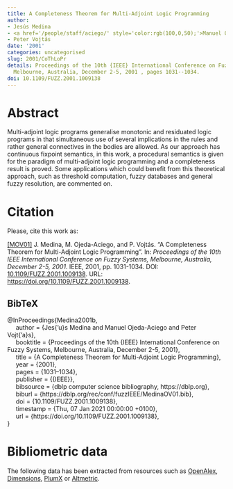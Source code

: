 ```yaml
---
title: A Completeness Theorem for Multi-Adjoint Logic Programming
author:
- Jesús Medina
- <a href='/people/staff/aciego/' style='color:rgb(100,0,50);'>Manuel Ojeda-Aciego</a>
- Peter Vojtás
date: '2001'
categories: uncategorised
slug: 2001/CoThLoPr
details: Proceedings of the 10th {IEEE} International Conference on Fuzzy Systems,
  Melbourne, Australia, December 2-5, 2001 , pages 1031--1034.
doi: 10.1109/FUZZ.2001.1009138
---
```




# Abstract


Multi-adjoint logic programs generalise monotonic and residuated logic programs in that simultaneous use of several implications in the rules and rather general connectives in the bodies are allowed. As our approach has continuous fixpoint semantics, in this work, a procedural semantics is given for the paradigm of multi-adjoint logic programming and a completeness result is proved. Some applications which could benefit from this theoretical approach, such as threshold computation, fuzzy databases and general fuzzy resolution, are commented on.








# Citation
Please, cite this work as:


<a name=bib-Medina2001b></a>[[MOV01]](#cite-Medina2001b) J. Medina, M. Ojeda-Aciego, and P. Vojtás. “A Completeness Theorem for Multi-Adjoint Logic Programming”. In: _Proceedings of the 10th IEEE International Conference on Fuzzy Systems, Melbourne, Australia, December 2-5, 2001_. IEEE, 2001, pp. 1031-1034. DOI: [10.1109/FUZZ.2001.1009138](https://doi.org/10.1109%2FFUZZ.2001.1009138). URL: [https://doi.org/10.1109/FUZZ.2001.1009138](https://doi.org/10.1109/FUZZ.2001.1009138).

::: {.callout-note appearance="minimal" collapse=true}

## BibTeX

@InProceedings{Medina2001b,<br>&nbsp;&nbsp;&nbsp;&nbsp;  author = {Jes{\a'u}s Medina and Manuel Ojeda-Aciego and Peter Vojt{\a'a}s},<br>&nbsp;&nbsp;&nbsp;&nbsp;  booktitle = {Proceedings of the 10th {IEEE} International Conference on Fuzzy Systems, Melbourne, Australia, December 2-5, 2001},<br>&nbsp;&nbsp;&nbsp;&nbsp;  title = {A Completeness Theorem for Multi-Adjoint Logic Programming},<br>&nbsp;&nbsp;&nbsp;&nbsp;  year = {2001},<br>&nbsp;&nbsp;&nbsp;&nbsp;  pages = {1031--1034},<br>&nbsp;&nbsp;&nbsp;&nbsp;  publisher = {{IEEE}},<br>&nbsp;&nbsp;&nbsp;&nbsp;  bibsource = {dblp computer science bibliography, https://dblp.org},<br>&nbsp;&nbsp;&nbsp;&nbsp;  biburl = {https://dblp.org/rec/conf/fuzzIEEE/MedinaOV01.bib},<br>&nbsp;&nbsp;&nbsp;&nbsp;  doi = {10.1109/FUZZ.2001.1009138},<br>&nbsp;&nbsp;&nbsp;&nbsp;  timestamp = {Thu, 07 Jan 2021 00:00:00 +0100},<br>&nbsp;&nbsp;&nbsp;&nbsp;  url = {https://doi.org/10.1109/FUZZ.2001.1009138},<br>}

:::



# Bibliometric data


The following data has been extracted from resources such as [OpenAlex](https://openalex.org/), [Dimensions](https://app.dimensions.ai/), [PlumX](https://www.elsevier.com/insights/metrics/plumx) or [Altmetric](https://www.altmetric.com/).

<div style="display: flex; justify-content: center; align-items: center; height: 100%;">
<span class="__dimensions_badge_embed__" data-doi="10.1109/FUZZ.2001.1009138" data-legend="always"></span></div><script async src="https://badge.dimensions.ai/badge.js" charset="utf-8"></script>

<div style="display: flex; justify-content: center; align-items: center; height: 100%;">
<a href="https://plu.mx/plum/a/?doi=10.1109/FUZZ.2001.1009138" class="plumx-details" data-site="plum" data-hide-when-empty="true">A Completeness Theorem for Multi-Adjoint Logic Programming</a></div>

<div style="display: flex; justify-content: center; align-items: center; height: 100%;">
<script type="text/javascript" src="https://d1bxh8uas1mnw7.cloudfront.net/assets/embed.js"></script><div data-badge-type="medium-donut" class="altmetric-embed" data-badge-details="right" data-doi="10.1109/FUZZ.2001.1009138"></div></div>


## Cites

The following graph plots the number of cites received by this work from its publication, on a yearly basis.

```r
#| echo: false
#| results: asis
#| warning: false
#| message: false
source(here::here('scripts', 'manage_publications.R'))
df <- readRDS('citation_history.rds')
plot_citation_history(df)
```



## Papers citing this work

The following is a non-exhaustive list of papers that cite this work:


<a name=bib-Deedar_2020></a>[[1]](#cite-Deedar_2020) M. H. Deedar and S. Munoz-Hernandez. “UFleSe: User-Friendly Parametric Framework for Expressive Flexible Searches”. In: _Canadian Journal of Electrical and Computer Engineering_ 43.4 (2020), p. 235–250. ISSN: 0840-8688. DOI: [10.1109/cjece.2020.2966733](https://doi.org/10.1109%2Fcjece.2020.2966733). URL: [http://dx.doi.org/10.1109/cjece.2020.2966733](http://dx.doi.org/10.1109/cjece.2020.2966733).

<a name=bib-Deedar_2021></a>[[2]](#cite-Deedar_2021) M. H. Deedar and S. Muñoz-Hernández. “Personalizing Fuzzy Search Criteria for Improving User-Based Flexible Search”. In: _Human Interaction, Emerging Technologies and Future Applications IV_. Springer International Publishing, 2021, p. 186–199. ISBN: 9783030740092. DOI: [10.1007/978-3-030-74009-2_24](https://doi.org/10.1007%2F978-3-030-74009-2_24). URL: [http://dx.doi.org/10.1007/978-3-030-74009-2_24](http://dx.doi.org/10.1007/978-3-030-74009-2_24).

<a name=bib-Guadarrama_2004></a>[[3]](#cite-Guadarrama_2004) S. Guadarrama, S. Muñoz, and C. Vaucheret. “Fuzzy Prolog: a new approach using soft constraints propagation”. In: _Fuzzy Sets and Systems_ 144.1 (May. 2004), p. 127–150. ISSN: 0165-0114. DOI: [10.1016/j.fss.2003.10.017](https://doi.org/10.1016%2Fj.fss.2003.10.017). URL: [http://dx.doi.org/10.1016/j.fss.2003.10.017](http://dx.doi.org/10.1016/j.fss.2003.10.017).

<a name=bib-Guller_2004></a>[[4]](#cite-Guller_2004) D. Guller. “Model and Fixpoint Semantics for Fuzzy Disjunctive Programs with Weak Similarity”. In: _Innovations in Intelligent Systems_. Springer Berlin Heidelberg, 2004, p. 151–202. ISBN: 9783540396154. DOI: [10.1007/978-3-540-39615-4_7](https://doi.org/10.1007%2F978-3-540-39615-4_7). URL: [http://dx.doi.org/10.1007/978-3-540-39615-4_7](http://dx.doi.org/10.1007/978-3-540-39615-4_7).

<a name=bib-Madrid_2021></a>[[5]](#cite-Madrid_2021) N. Madrid and M. Ojeda-Aciego. “Multi-adjoint lattices from adjoint triples with involutive negation”. In: _Fuzzy Sets and Systems_ 405 (Feb. 2021), p. 88–105. ISSN: 0165-0114. DOI: [10.1016/j.fss.2019.12.004](https://doi.org/10.1016%2Fj.fss.2019.12.004). URL: [http://dx.doi.org/10.1016/j.fss.2019.12.004](http://dx.doi.org/10.1016/j.fss.2019.12.004).

<a name=bib-Medina_2001></a>[[6]](#cite-Medina_2001) J. Medina, M. Ojeda-Aciego, and P. Vojtáš. “A Procedural Semantics for Multi-adjoint Logic Programming”. In: _Progress in Artificial Intelligence_. Springer Berlin Heidelberg, 2001, p. 290–297. ISBN: 9783540453291. DOI: [10.1007/3-540-45329-6_29](https://doi.org/10.1007%2F3-540-45329-6_29). URL: [http://dx.doi.org/10.1007/3-540-45329-6_29](http://dx.doi.org/10.1007/3-540-45329-6_29).

<a name=bib-Munoz_Hernandez_2009></a>[[7]](#cite-Munoz_Hernandez_2009) S. Munoz-Hernandez, V. P. Ceruelo, and H. Strass. “RFuzzy: An Expressive Simple Fuzzy Compiler”. In: _Bio-Inspired Systems: Computational and Ambient Intelligence_. Springer Berlin Heidelberg, 2009, p. 270–277. ISBN: 9783642024788. DOI: [10.1007/978-3-642-02478-8_34](https://doi.org/10.1007%2F978-3-642-02478-8_34). URL: [http://dx.doi.org/10.1007/978-3-642-02478-8_34](http://dx.doi.org/10.1007/978-3-642-02478-8_34).

<a name=bib-Munoz_Hernandez_2011></a>[[8]](#cite-Munoz_Hernandez_2011) S. Munoz-Hernandez, V. Pablos-Ceruelo, and H. Strass. “RFuzzy: Syntax, semantics and implementation details of a simple and expressive fuzzy tool over Prolog”. In: _Information Sciences_ 181.10 (May. 2011), p. 1951–1970. ISSN: 0020-0255. DOI: [10.1016/j.ins.2010.07.033](https://doi.org/10.1016%2Fj.ins.2010.07.033). URL: [http://dx.doi.org/10.1016/j.ins.2010.07.033](http://dx.doi.org/10.1016/j.ins.2010.07.033).

<a name=bib-Pablos_Ceruelo_2015></a>[[9]](#cite-Pablos_Ceruelo_2015) V. Pablos-Ceruelo and S. Munoz-Hernandez. “A Framework for Modelling Real-World Knowledge Capable of Obtaining Answers to Fuzzy and Flexible Searches”. In: _Computational Intelligence_. Springer International Publishing, Nov. 2015, p. 281–297. ISBN: 9783319233925. DOI: [10.1007/978-3-319-23392-5_16](https://doi.org/10.1007%2F978-3-319-23392-5_16). URL: [http://dx.doi.org/10.1007/978-3-319-23392-5_16](http://dx.doi.org/10.1007/978-3-319-23392-5_16).

<a name=bib-Pablos_Ceruelo_2014></a>[[10]](#cite-Pablos_Ceruelo_2014) V. Pablos-Ceruelo and S. Munoz-Hernandez. “FleSe: A Tool for Posing Flexible and Expressive (Fuzzy) Queries to a Regular Database”. In: _Distributed Computing and Artificial Intelligence, 11th International Conference_. Springer International Publishing, 2014, p. 157–164. ISBN: 9783319075938. DOI: [10.1007/978-3-319-07593-8_20](https://doi.org/10.1007%2F978-3-319-07593-8_20). URL: [http://dx.doi.org/10.1007/978-3-319-07593-8_20](http://dx.doi.org/10.1007/978-3-319-07593-8_20).

<a name=bib-Pablos_Ceruelo_20142></a>[[11]](#cite-Pablos_Ceruelo_20142) V. Pablos-Ceruelo and S. Munoz-Hernandez. “On modelling real-world knowledge to get answers to fuzzy and flexible searches without human intervention”. In: _2014 IEEE International Conference on Fuzzy Systems (FUZZ-IEEE)_. IEEE, Jul. 2014, p. 2329–2336. DOI: [10.1109/fuzz-ieee.2014.6891723](https://doi.org/10.1109%2Ffuzz-ieee.2014.6891723). URL: [http://dx.doi.org/10.1109/fuzz-ieee.2014.6891723](http://dx.doi.org/10.1109/fuzz-ieee.2014.6891723).

<a name=bib-Pablos_Ceruelo_20141></a>[[12]](#cite-Pablos_Ceruelo_20141) V. Pablos-Ceruelo and S. Muñoz-Hernández. “Introducing Similarity Relations in a Framework for Modelling Real-World Fuzzy Knowledge”. In: _Information Processing and Management of Uncertainty in Knowledge-Based Systems_. Springer International Publishing, 2014, p. 51–60. ISBN: 9783319088525. DOI: [10.1007/978-3-319-08852-5_6](https://doi.org/10.1007%2F978-3-319-08852-5_6). URL: [http://dx.doi.org/10.1007/978-3-319-08852-5_6](http://dx.doi.org/10.1007/978-3-319-08852-5_6).

